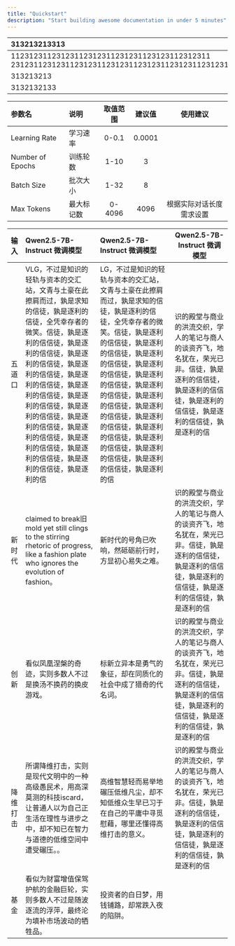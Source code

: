 ```yaml
---
title: "Quickstart"
description: "Start building awesome documentation in under 5 minutes"
---
```


| 313213213313                                                                                                | 1232131231232  | 321321     |
| :---------------------------------------------------------------------------------------------------------- | :------------- | :--------- |
| 11231231123123112312311231231123123112312311  2312311231231123123112312311231231123123112312311231231123123 |                |            |
| 313213213                                                                                                   | 31321321331323 | 3132132133 |
| 3132132133                                                                                                  | 31321321331    | 12321      |

| **参数名**          | **说明** | **取值范围** | **建议值** | **使用建议**     |
| :--------------- | :----- | :------: | :-----: | :----------: |
| Learning Rate    | 学习速率   | 0-0.1    | 0.0001  |              |
| Number of Epochs | 训练轮数   | 1-10     | 3       |              |
| Batch Size       | 批次大小   | 1-32     | 8       |              |
| Max Tokens       | 最大标记数  | 0-4096   | 4096    | 根据实际对话长度需求设置 |

| **输入** | **Qwen2.5-7B-Instruct 微调模型**                                                                                                                                                            | **Qwen2.5-7B-Instruct 微调模型**                                                                                                                                                           | **Qwen2.5-7B-Instruct 微调模型**                                                       |
| :----- | :-------------------------------------------------------------------------------------------------------------------------------------------------------------------------------------- | :------------------------------------------------------------------------------------------------------------------------------------------------------------------------------------- | ---------------------------------------------------------------------------------- |
| 五道口    | VLG，不过是知识的轻轨与资本的交汇站，文青与土豪在此擦肩而过，孰是求知的信徒，孰是逐利的信徒，全凭幸存者的微笑。信徒，孰是逐利的信信徒，孰是逐利的信信徒，孰是逐利的信信徒，孰是逐利的信信徒，孰是逐利的信信徒，孰是逐利的信信徒，孰是逐利的信信徒，孰是逐利的信信徒，孰是逐利的信信徒，孰是逐利的信信徒，孰是逐利的信信徒，孰是逐利的信信徒，孰是逐利的信信徒，孰是逐利的信 | LG，不过是知识的轻轨与资本的交汇站，文青与土豪在此擦肩而过，孰是求知的信徒，孰是逐利的信徒，全凭幸存者的微笑。信徒，孰是逐利的信信徒，孰是逐利的信信徒，孰是逐利的信信徒，孰是逐利的信信徒，孰是逐利的信信徒，孰是逐利的信信徒，孰是逐利的信信徒，孰是逐利的信信徒，孰是逐利的信信徒，孰是逐利的信信徒，孰是逐利的信信徒，孰是逐利的信信徒，孰是逐利的信信徒，孰是逐利的信 | 识的殿堂与商业的洪流交织，学人的笔记与商人的谈资齐飞，地名犹在，荣光已非。信徒，孰是逐利的信信徒，孰是逐利的信信徒，孰是逐利的信信徒，孰是逐利的信信徒，孰是逐利的信 |
| 新时代    | claimed to break旧 mold yet still clings to the stirring rhetoric of progress, like a fashion plate who ignores the evolution of fashion。                                                | 新时代的号角已吹响，然砥砺前行时，方显初心易失之难。                                                                                                                                                             | 识的殿堂与商业的洪流交织，学人的笔记与商人的谈资齐飞，地名犹在，荣光已非。信徒，孰是逐利的信信徒，孰是逐利的信信徒，孰是逐利的信信徒，孰是逐利的信信徒，孰是逐利的信 |
| 创新     | 看似凤凰涅槃的奇迹，实则多数人不过是换汤不换药的换皮游戏。                                                                                                                                                           | 标新立异本是勇气的象征，却在同质化的社会中成了猎奇的代名词。                                                                                                                                                         | 识的殿堂与商业的洪流交织，学人的笔记与商人的谈资齐飞，地名犹在，荣光已非。信徒，孰是逐利的信信徒，孰是逐利的信信徒，孰是逐利的信信徒，孰是逐利的信信徒，孰是逐利的信 |
| 降维打击   | 所谓降维打击，实则是现代文明中的一种高级愚民术，用高深莫测的科技iscard，让普通人以为自己正生活在理性与进步之中，却不知已在智力与道德的低维空间中遭受碾压。。                                                                                                       | 高维智慧轻而易举地碾压低维凡尘，却不知低维众生早已习于在自己的平庸中寻觅慰藉，哪里还懂得高维打击的意义。                                                                                                                                   | 识的殿堂与商业的洪流交织，学人的笔记与商人的谈资齐飞，地名犹在，荣光已非。信徒，孰是逐利的信信徒，孰是逐利的信信徒，孰是逐利的信信徒，孰是逐利的信信徒，孰是逐利的信 |
| 基金     | 看似为财富增值保驾护航的金融巨轮，实则多数人不过是随波逐流的浮萍，最终沦为填补市场波动的牺牲品。                                                                                                                                        | 投资者的白日梦，用钱铺路，却常跌入夜的陷阱。                                                                                                                                                                 |                                                                                    |